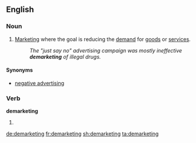 ==English==

===Noun===
{{en-noun|-}}

# [[marketing|Marketing]] where the goal is reducing the [[demand]] for [[goods]] or [[services]].
#: ''The "just say no" advertising campaign was mostly ineffective '''demarketing''' of illegal drugs.''

====Synonyms====
* [[negative advertising]]

===Verb===
'''demarketing'''

# {{present participle of|demarket|lang=en}}

[[de:demarketing]]
[[fr:demarketing]]
[[sh:demarketing]]
[[ta:demarketing]]
